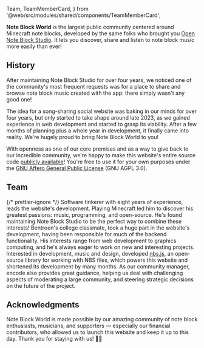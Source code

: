   Team,
  TeamMemberCard,
} from '@web/src/modules/shared/components/TeamMemberCard';

**Note Block World** is the largest public community centered around Minecraft note blocks, developed by the same folks who brought you [Open Note Block Studio](https://opennbs.org). It lets you discover, share and listen to note block music more easily than ever!

## History

After maintaining Note Block Studio for over four years, we noticed one of the community's most frequent requests was for a place to share and browse note block music created with the app: there simply wasn't any good one!

The idea for a song-sharing social website was baking in our minds for over four years, but only started to take shape around late 2023, as we gained experience in web development and started to grasp its viability. After a few months of planning plus a whole year in development, it finally came into reality. We're hugely proud to bring Note Block World to you!

With openness as one of our core premises and as a way to give back to our incredible community, we're happy to make this website's entire source code [publicly available](https://github.com/OpenNBS/NoteBlockWorld)! You're free to use it for your own purposes under the [GNU Affero General Public License](https://www.gnu.org/licenses/agpl-3.0.html) (GNU AGPL 3.0).

## Team

{/* prettier-ignore */}
<Team>
  <TeamMemberCard name='Bentroen' github='Bentroen' img='bentroen.png'>Software tinkerer with eight years of experience, leads the website's development. Playing Minecraft led him to discover his greatest passions: music, programming, and open-source. He's found maintaining Note Block Studio to be the perfect way to combine these interests!</TeamMemberCard>
  <TeamMemberCard name='tomast1337' github='tomast1337' img='tomast1337.jpg'>Bentroen's college classmate, took a huge part in the website's development, having been responsible for much of the backend functionality. His interests  range from web development to graphics computing, and he's always eager to work on new and interesting projects.</TeamMemberCard>
  <TeamMemberCard name='encode42' github='encode42' img='encode42.png'>Interested in development, music and design, developed [nbs.js](https://github.com/), an open-source library for working with NBS files, which powers this website and shortened its development by many months. As our community manager, encode also provides great guidance, helping us deal with challenging aspects of moderating a large community, and steering strategic decisions on the future of the project.</TeamMemberCard>
</Team>

## Acknowledgments

Note Block World is made possible by our amazing community of note block enthusiasts, musicians, and supporters — especially our financial contributors, who allowed us to launch this website and keep it up to this day. Thank you for staying with us! 💚🎶
